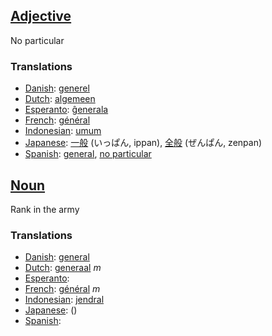 ==[[Adjective]]==

No particular

===Translations===

*[[Danish]]: [[generel]]
*[[Dutch]]: [[algemeen]]
*[[Esperanto]]: [[ĝenerala]]
*[[French]]: [[général]]
*[[Indonesian]]: [[umum]]
*[[Japanese]]: [[一般]] (いっぱん, ippan), [[全般]] (ぜんぱん, zenpan)
*[[Spanish]]: [[general]], [[no particular]]

==[[Noun]]==

Rank in the army

===Translations===

*[[Danish]]: [[general]]
*[[Dutch]]: [[generaal]] ''m''
*[[Esperanto]]: [[]]
*[[French]]: [[général]] ''m''
*[[Indonesian]]: [[jendral]]
*[[Japanese]]: [[]] ()
*[[Spanish]]: [[]]